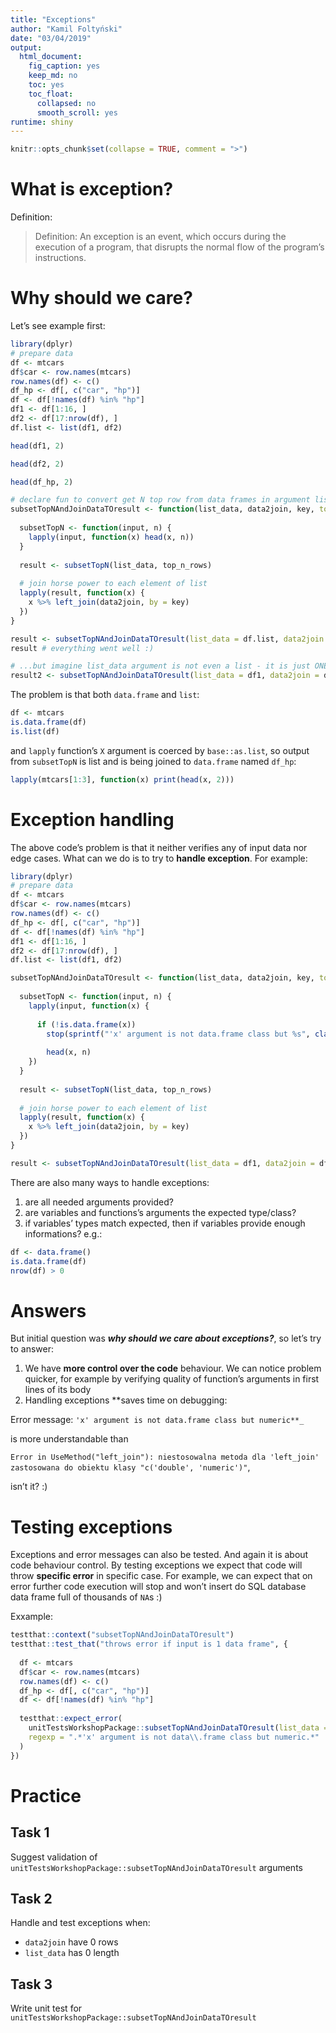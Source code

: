 ```yaml
---
title: "Exceptions"
author: "Kamil Foltyński"
date: "03/04/2019"
output:
  html_document:
    fig_caption: yes
    keep_md: no
    toc: yes
    toc_float:
      collapsed: no
      smooth_scroll: yes
runtime: shiny
---
```


```r
knitr::opts_chunk$set(collapse = TRUE, comment = ">")
```

# What is exception?

Definition:

> Definition: An exception is an event, which occurs during the execution of a program, that disrupts the normal flow of the program's instructions.

# Why should we care?

Let's see example first:

```r
library(dplyr)
# prepare data
df <- mtcars
df$car <- row.names(mtcars)
row.names(df) <- c()
df_hp <- df[, c("car", "hp")]
df <- df[!names(df) %in% "hp"]
df1 <- df[1:16, ]
df2 <- df[17:nrow(df), ]
df.list <- list(df1, df2)

head(df1, 2)

head(df2, 2)

head(df_hp, 2)

# declare fun to convert get N top row from data frames in argument list
subsetTopNAndJoinDataTOresult <- function(list_data, data2join, key, top_n_rows = 3) {
  
  subsetTopN <- function(input, n) {
    lapply(input, function(x) head(x, n))
  }
  
  result <- subsetTopN(list_data, top_n_rows)
  
  # join horse power to each element of list
  lapply(result, function(x) {
    x %>% left_join(data2join, by = key)
  })
}

result <- subsetTopNAndJoinDataTOresult(list_data = df.list, data2join = df_hp, key = "car")
result # everything went well :)

# ...but imagine list_data argument is not even a list - it is just ONE data frame
result2 <- subsetTopNAndJoinDataTOresult(list_data = df1, data2join = df_hp, key = "hp")
```

The problem is that both `data.frame` and `list`:

```r
df <- mtcars
is.data.frame(df)
is.list(df)
```

and `lapply` function's `X` argument is coerced by `base::as.list`, so output from `subsetTopN` is
list and is being joined to `data.frame` named `df_hp`:

```r
lapply(mtcars[1:3], function(x) print(head(x, 2)))
```

# Exception handling

The above code's problem is that it neither verifies any of input data nor edge cases. 
What can we do is to try to **handle exception**. For example:

```r
library(dplyr)
# prepare data
df <- mtcars
df$car <- row.names(mtcars)
row.names(df) <- c()
df_hp <- df[, c("car", "hp")]
df <- df[!names(df) %in% "hp"]
df1 <- df[1:16, ]
df2 <- df[17:nrow(df), ]
df.list <- list(df1, df2)

subsetTopNAndJoinDataTOresult <- function(list_data, data2join, key, top_n_rows = 3) {
  
  subsetTopN <- function(input, n) {
    lapply(input, function(x) {
      
      if (!is.data.frame(x))
        stop(sprintf("'x' argument is not data.frame class but %s", class(x)))
      
        head(x, n)
    })
  }
  
  result <- subsetTopN(list_data, top_n_rows)
  
  # join horse power to each element of list
  lapply(result, function(x) {
    x %>% left_join(data2join, by = key)
  })
}

result <- subsetTopNAndJoinDataTOresult(list_data = df1, data2join = df_hp, key = "car")

```

There are also many ways to handle exceptions:

1. are all needed arguments provided?
2. are variables and functions's arguments the expected type/class?
3. if variables' types match expected, then if variables provide enough informations? e.g.:

```r
df <- data.frame()
is.data.frame(df)
nrow(df) > 0
```

# Answers

But initial question was _**why should we care about exceptions?**_, so let's try to answer:

1. We have **more control over the code** behaviour. We can notice problem quicker, for example
by verifying quality of function's arguments in first lines of its body
2. Handling exceptions **saves time on debugging: 

Error message: `'x' argument is not data.frame class but numeric**_`

is more understandable than

`Error in UseMethod("left_join"): niestosowalna metoda dla 'left_join' zastosowana do obiektu klasy "c('double', 'numeric')"`, 

isn't it? :)


# Testing exceptions

Exceptions and error messages can also be tested. 
And again it is about code behaviour control. By testing exceptions we expect that code will throw
**specific error** in specific case. 
For example, we can expect that on error further code execution will stop and won't insert do SQL database
data frame full of thousands of `NA`s :)

Exxample:

```r
testthat::context("subsetTopNAndJoinDataTOresult")
testthat::test_that("throws error if input is 1 data frame", {
  
  df <- mtcars
  df$car <- row.names(mtcars)
  row.names(df) <- c()
  df_hp <- df[, c("car", "hp")]
  df <- df[!names(df) %in% "hp"]
  
  testthat::expect_error(
    unitTestsWorkshopPackage::subsetTopNAndJoinDataTOresult(list_data = df, data2join = df_hp, key = "car"),
    regexp = ".*'x' argument is not data\\.frame class but numeric.*"
  )
})
```


# Practice

## Task 1

Suggest validation of `unitTestsWorkshopPackage::subsetTopNAndJoinDataTOresult` arguments

## Task 2

Handle and test exceptions when:

* `data2join` have 0 rows
* `list_data` has 0 length

## Task 3

Write unit test for `unitTestsWorkshopPackage::subsetTopNAndJoinDataTOresult`




